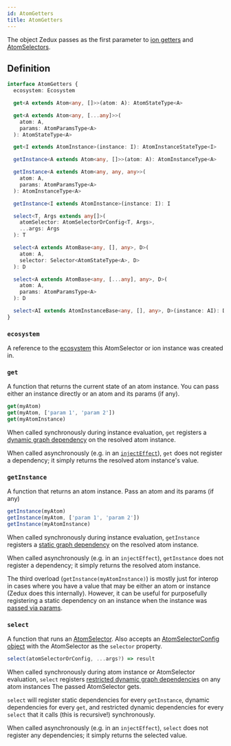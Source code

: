 ```yaml
---
id: AtomGetters
title: AtomGetters
---
```


The object Zedux passes as the first parameter to [ion getters](../factories/ion#get) and [AtomSelectors](AtomSelector).

## Definition

```ts
interface AtomGetters {
  ecosystem: Ecosystem

  get<A extends Atom<any, []>>(atom: A): AtomStateType<A>

  get<A extends Atom<any, [...any]>>(
    atom: A,
    params: AtomParamsType<A>
  ): AtomStateType<A>

  get<I extends AtomInstance>(instance: I): AtomInstanceStateType<I>

  getInstance<A extends Atom<any, []>>(atom: A): AtomInstanceType<A>

  getInstance<A extends Atom<any, any, any>>(
    atom: A,
    params: AtomParamsType<A>
  ): AtomInstanceType<A>

  getInstance<I extends AtomInstance>(instance: I): I

  select<T, Args extends any[]>(
    atomSelector: AtomSelectorOrConfig<T, Args>,
    ...args: Args
  ): T

  select<A extends AtomBase<any, [], any>, D>(
    atom: A,
    selector: Selector<AtomStateType<A>, D>
  ): D

  select<A extends AtomBase<any, [...any], any>, D>(
    atom: A,
    params: AtomParamsType<A>
  ): D

  select<AI extends AtomInstanceBase<any, [], any>, D>(instance: AI): D
}
```

### `ecosystem`

A reference to the [ecosystem](../classes/Ecosystem) this AtomSelector or ion instance was created in.

### `get`

A function that returns the current state of an atom instance. You can pass either an instance directly or an atom and its params (if any).

```ts
get(myAtom)
get(myAtom, ['param 1', 'param 2'])
get(myAtomInstance)
```

When called synchronously during instance evaluation, `get` registers a [dynamic graph dependency](../glossary#dynamic-graph-dependency) on the resolved atom instance.

When called asynchronously (e.g. in an [`injectEffect`](../injectors/injectEffect)), `get` does not register a dependency; it simply returns the resolved atom instance's value.

### `getInstance`

A function that returns an atom instance. Pass an atom and its params (if any)

```ts
getInstance(myAtom)
getInstance(myAtom, ['param 1', 'param 2'])
getInstance(myAtomInstance)
```

When called synchronously during instance evaluation, `getInstance` registers a [static graph dependency](../glossary#static-graph-dependency) on the resolved atom instance.

When called asynchronously (e.g. in an `injectEffect`), `getInstance` does not register a dependency; it simply returns the resolved atom instance.

The third overload (`getInstance(myAtomInstance)`) is mostly just for interop in cases where you have a value that may be either an atom or instance (Zedux does this internally). However, it can be useful for purposefully registering a static dependency on an instance when the instance was [passed via params](../classes/AtomInstance#params).

### `select`

A function that runs an [AtomSelector](AtomSelector). Also accepts an [AtomSelectorConfig object](AtomSelector#atomselectorconfig) with the AtomSelector as the `selector` property.

```ts
select(atomSelectorOrConfig, ...args?) => result
```

When called synchronously during atom instance or AtomSelector evaluation, `select` registers [restricted dynamic graph dependencies](../glossary/#restricted-dynamic-graph-dependency) on any atom instances The passed AtomSelector gets.

`select` will register static dependencies for every `getInstance`, dynamic dependencies for every `get`, and restricted dynamic dependencies for every `select` that it calls (this is recursive!) synchronously.

When called asynchronously (e.g. in an `injectEffect`), `select` does not register any dependencies; it simply returns the selected value.
